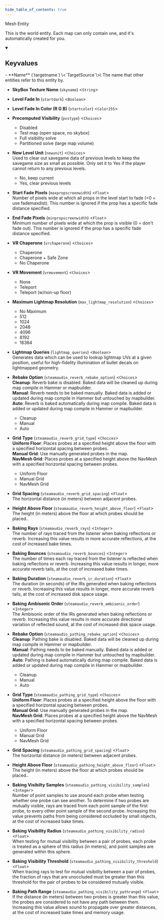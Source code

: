 ```yaml
---
hide_table_of_contents: true
---
```


Mesh Entity

This is the world entity. Each map can only contain one, and it's automatically created for you.

<details open>
<summary><h2>Keyvalues</h2></summary>
- **Name** (`targetname`) \<`TargetSource`\>\
The name that other entities refer to this entity by.

- **SkyBox Texture Name** (`skyname`) \<`String`\>

- **Level Fade In** (`startdark`) \<`Boolean`\>

- **Level Fade In Color (R G B)** (`startcolor`) \<`Color255`\>

- **Precomputed Visibility** (`pvstype`) \<`Choices`\>
  - Disabled 
  - Test map (open space, no skybox) 
  - Full visibility solve 
  - Partitioned solve (large map volume) 


- **New Level Unit** (`newunit`) \<`Choices`\>\
Used to clear out savegame data of previous levels to keep the savegame size as small as possible. Only set it to Yes if the player cannot return to any previous levels.
  - No, keep current 
  - Yes, clear previous levels 


- **Start Fade Pixels** (`maxpropscreenwidth`) \<`Float`\>\
Number of pixels wide at which all props in the level start to fade (&lt;0 = use fademaxdist). This number is ignored if the prop has a specific fade distance specified.

- **End Fade Pixels** (`minpropscreenwidth`) \<`Float`\>\
Minimum number of pixels wide at which the prop is visible (0 = don't fade out). This number is ignored if the prop has a specific fade distance specified.

- **VR Chaperone** (`vrchaperone`) \<`Choices`\>
  - Chaperone 
  - Chaperone + Safe Zone 
  - No Chaperone 


- **VR Movement** (`vrmovement`) \<`Choices`\>
  - None 
  - Teleport 
  - Teleport (w/non-up floor) 


- **Maximum Lightmap Resolution** (`max_lightmap_resolution`) \<`Choices`\>
  - No Maximum 
  - 512 
  - 1024 
  - 2048 
  - 4096 
  - 8192 
  - 16384 


- **Lightmap Queries** (`lightmap_queries`) \<`Boolean`\>\
Generates data which can be used to lookup lightmap UVs at a given position, useful for high-fidelity illumination of bullet decals on lightmapped geometry.

- **Rebake Option** (`steamaudio_reverb_rebake_option`) \<`Choices`\>\
<b>Cleanup</b>: Reverb bake is disabled. Baked data will be cleaned up during map compile in Hammer or mapbuilder.<br /><b>Manual</b>: Reverb needs to be baked manually. Baked data is added or updated during map compile in Hammer but untouched by mapbuilder.<br /><b>Auto</b>: Reverb is baked automatically during map compile. Baked data is added or updated during map compile in Hammer or mapbuilder.
  - Cleanup 
  - Manual 
  - Auto 


- **Grid Type** (`steamaudio_reverb_grid_type`) \<`Choices`\>\
<b>Uniform Floor</b>: Places probes at a specified height above the floor with a specified horizontal spacing between probes. <br /><b>Manual Grid</b>: Use manually generated probes in the map.<br /><b>NavMesh Grid</b>: Places probes at a specified height above the NavMesh with a specified horizontal spacing between probes.
  - Uniform Floor 
  - Manual Grid 
  - NavMesh Grid 


- **Grid Spacing** (`steamaudio_reverb_grid_spacing`) \<`Float`\>\
The horizontal distance (in meters) between adjacent probes.

- **Height Above Floor** (`steamaudio_reverb_height_above_floor`) \<`Float`\>\
The height (in meters) above the floor at which probes should be placed..

- **Baking Rays** (`steamaudio_reverb_rays`) \<`Integer`\>\
The number of rays traced from the listener when baking reflections or reverb. Increasing this value results in more accurate reflections, at the cost of increased bake times.

- **Baking Bounces** (`steamaudio_reverb_bounces`) \<`Integer`\>\
The number of times each ray traced from the listener is reflected when baking reflections or reverb. Increasing this value results in longer, more accurate reverb tails, at the cost of increased bake times.

- **Baking Duration** (`steamaudio_reverb_ir_duration`) \<`Float`\>\
The duration (in seconds) of the IRs generated when baking reflections or reverb. Increasing this value results in longer, more accurate reverb tails, at the cost of increased disk space usage.

- **Baking Ambisonic Order** (`steamaudio_reverb_ambisonic_order`) \<`Integer`\>\
The Ambisonic order of the IRs generated when baking reflections or reverb. Increasing this value results in more accurate directional variation of reflected sound, at the cost of increased disk space usage.

- **Rebake Option** (`steamaudio_pathing_rebake_option`) \<`Choices`\>\
<b>Cleanup</b>: Pathing bake is disabled. Baked data will be cleaned up during map compile in Hammer or mapbuilder.<br /><b>Manual</b>: Pathing needs to be baked manually. Baked data is added or updated during map compile in Hammer but untouched by mapbuilder.<br /><b>Auto</b>: Pathing is baked automatically during map compile. Baked data is added or updated during map compile in Hammer or mapbuilder.
  - Cleanup 
  - Manual 
  - Auto 


- **Grid Type** (`steamaudio_pathing_grid_type`) \<`Choices`\>\
<b>Uniform Floor</b>: Places probes at a specified height above the floor with a specified horizontal spacing between probes. <br /><b>Manual Grid</b>: Use manually generated probes in the map.<br /><b>NavMesh Grid</b>: Places probes at a specified height above the NavMesh with a specified horizontal spacing between probes.
  - Uniform Floor 
  - Manual Grid 
  - NavMesh Grid 


- **Grid Spacing** (`steamaudio_pathing_grid_spacing`) \<`Float`\>\
The horizontal distance (in meters) between adjacent probes.

- **Height Above Floor** (`steamaudio_pathing_height_above_floor`) \<`Float`\>\
The height (in meters) above the floor at which probes should be placed..

- **Baking Visibilty Samples** (`steamaudio_pathing_visibility_samples`) \<`Integer`\>\
Number of point samples to use around each probe when testing whether one probe can see another. To determine if two probes are mutually visible, rays are traced from each point sample of the first probe, to every other point sample of the second probe. Increasing this value prevents paths from being considered occluded by small objects, at the cost of increased bake times.

- **Baking Visibility Radius** (`steamaudio_pathing_visibility_radius`) \<`Float`\>\
When testing for mutual visibility between a pair of probes, each probe is treated as a sphere of this radius (in meters), and point samples are generated within this sphere.

- **Baking Visibility Threshold** (`steamaudio_pathing_visibility_threshold`) \<`Float`\>\
When tracing rays to test for mutual visibility between a pair of probes, the fraction of rays that are unoccluded must be greater than this threshold for the pair of probes to be considered mutually visible.

- **Baking Path Range** (`steamaudio_pathing_visibility_pathrange`) \<`Float`\>\
If the distance (in meters) between two probes is greater than this value, the probes are considered to not have any path between them. Increasing this value allows sound to propagate over greater distances, at the cost of increased bake times and memory usage.


 </details>

